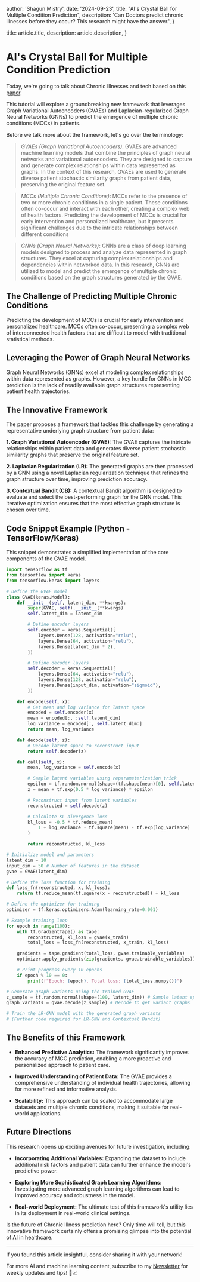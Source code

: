 
  author: 'Shagun Mistry',
  date: '2024-09-23',
  title: "AI's Crystal Ball for Multiple Condition Prediction",
  description:
    'Can Doctors predict chronic illnesses before they occur? This research might have the answer.',
}

  title: article.title,
  description: article.description,
}


# AI's Crystal Ball for Multiple Condition Prediction

Today, we're going to talk about Chronic Illnesses and tech based on this [paper](https://arxiv.org/pdf/2409.13671).

This tutorial will explore a groundbreaking new framework that leverages Graph Variational Autoencoders (GVAEs) and Laplacian-regularized Graph Neural Networks (GNNs) to predict the emergence of multiple chronic conditions (MCCs) in patients.

Before we talk more about the framework, let's go over the terminology:

> _GVAEs (Graph Variational Autoencoders)_:
> GVAEs are advanced machine learning models that combine the principles of graph neural networks and variational autoencoders. They are designed to capture and generate complex relationships within data represented as graphs. In the context of this research, GVAEs are used to generate diverse patient stochastic similarity graphs from patient data, preserving the original feature set.

> _MCCs (Multiple Chronic Conditions)_:
> MCCs refer to the presence of two or more chronic conditions in a single patient. These conditions often co-occur and interact with each other, creating a complex web of health factors. Predicting the development of MCCs is crucial for early intervention and personalized healthcare, but it presents significant challenges due to the intricate relationships between different conditions

> _GNNs (Graph Neural Networks)_:
> GNNs are a class of deep learning models designed to process and analyze data represented in graph structures. They excel at capturing complex relationships and dependencies within networked data. In this research, GNNs are utilized to model and predict the emergence of multiple chronic conditions based on the graph structures generated by the GVAE.

## The Challenge of Predicting Multiple Chronic Conditions

Predicting the development of MCCs is crucial for early intervention and personalized healthcare. MCCs often co-occur, presenting a complex web of interconnected health factors that are difficult to model with traditional statistical methods.

## Leveraging the Power of Graph Neural Networks

Graph Neural Networks (GNNs) excel at modeling complex relationships within data represented as graphs. However, a key hurdle for GNNs in MCC prediction is the lack of readily available graph structures representing patient health trajectories.

## The Innovative Framework

The paper proposes a framework that tackles this challenge by generating a representative underlying graph structure from patient data:

**1. Graph Variational Autoencoder (GVAE):** The GVAE captures the intricate relationships within patient data and generates diverse patient stochastic similarity graphs that preserve the original feature set.

**2. Laplacian Regularization (LR):** The generated graphs are then processed by a GNN using a novel Laplacian regularization technique that refines the graph structure over time, improving prediction accuracy.

**3. Contextual Bandit (CB):** A contextual Bandit algorithm is designed to evaluate and select the best-performing graph for the GNN model. This iterative optimization ensures that the most effective graph structure is chosen over time.

## Code Snippet Example (Python - TensorFlow/Keras)

This snippet demonstrates a simplified implementation of the core components of the GVAE model.

```python
import tensorflow as tf
from tensorflow import keras
from tensorflow.keras import layers

# Define the GVAE model
class GVAE(keras.Model):
    def __init__(self, latent_dim, **kwargs):
        super(GVAE, self).__init__(**kwargs)
        self.latent_dim = latent_dim

        # Define encoder layers
        self.encoder = keras.Sequential([
            layers.Dense(128, activation="relu"),
            layers.Dense(64, activation="relu"),
            layers.Dense(latent_dim * 2),
        ])

        # Define decoder layers
        self.decoder = keras.Sequential([
            layers.Dense(64, activation="relu"),
            layers.Dense(128, activation="relu"),
            layers.Dense(input_dim, activation="sigmoid"),
        ])

    def encode(self, x):
        # Get mean and log variance for latent space
        encoded = self.encoder(x)
        mean = encoded[:, :self.latent_dim]
        log_variance = encoded[:, self.latent_dim:]
        return mean, log_variance

    def decode(self, z):
        # Decode latent space to reconstruct input
        return self.decoder(z)

    def call(self, x):
        mean, log_variance = self.encode(x)

        # Sample latent variables using reparameterization trick
        epsilon = tf.random.normal(shape=(tf.shape(mean)[0], self.latent_dim))
        z = mean + tf.exp(0.5 * log_variance) * epsilon

        # Reconstruct input from latent variables
        reconstructed = self.decode(z)

        # Calculate KL divergence loss
        kl_loss = -0.5 * tf.reduce_mean(
            1 + log_variance - tf.square(mean) - tf.exp(log_variance)
        )

        return reconstructed, kl_loss

# Initialize model and parameters
latent_dim = 10
input_dim = 50 # Number of features in the dataset
gvae = GVAE(latent_dim)

# Define the loss function for training
def loss_fn(reconstructed, x, kl_loss):
    return tf.reduce_mean(tf.square(x - reconstructed)) + kl_loss

# Define the optimizer for training
optimizer = tf.keras.optimizers.Adam(learning_rate=0.001)

# Example training loop
for epoch in range(100):
    with tf.GradientTape() as tape:
        reconstructed, kl_loss = gvae(x_train)
        total_loss = loss_fn(reconstructed, x_train, kl_loss)

    gradients = tape.gradient(total_loss, gvae.trainable_variables)
    optimizer.apply_gradients(zip(gradients, gvae.trainable_variables))

    # Print progress every 10 epochs
    if epoch % 10 == 0:
        print(f"Epoch: {epoch}, Total loss: {total_loss.numpy()}")

# Generate graph variants using the trained GVAE
z_sample = tf.random.normal(shape=(100, latent_dim)) # Sample latent space
graph_variants = gvae.decode(z_sample) # Decode to get variant graphs

# Train the LR-GNN model with the generated graph variants
# (Further code required for LR-GNN and Contextual Bandit)
```

## The Benefits of this Framework

- **Enhanced Predictive Analytics:** The framework significantly improves the accuracy of MCC prediction, enabling a more proactive and personalized approach to patient care.

- **Improved Understanding of Patient Data:** The GVAE provides a comprehensive understanding of individual health trajectories, allowing for more refined and informative analysis.

- **Scalability:** This approach can be scaled to accommodate large datasets and multiple chronic conditions, making it suitable for real-world applications.

## Future Directions

This research opens up exciting avenues for future investigation, including:

- **Incorporating Additional Variables:** Expanding the dataset to include additional risk factors and patient data can further enhance the model's predictive power.

- **Exploring More Sophisticated Graph Learning Algorithms:** Investigating more advanced graph learning algorithms can lead to improved accuracy and robustness in the model.

- **Real-world Deployment:** The ultimate test of this framework's utility lies in its deployment in real-world clinical settings.

Is the future of Chronic Illness prediction here? Only time will tell, but this innovative framework certainly offers a promising glimpse into the potential of AI in healthcare.

---

If you found this article insightful, consider sharing it with your network!

For more AI and machine learning content, subscribe to my [Newsletter](https://shaguns-newsletter.beehiiv.com/subscribe) for weekly updates and tips! 🤖📈
